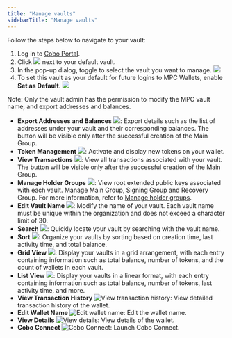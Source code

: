 ```yaml
---
title: "Manage vaults"
sidebarTitle: "Manage vaults"
---
```


Follow the steps below to navigate to your vault:

1. Log in to [Cobo Portal](https://portal.cobo.com/login).
2. Click <img src="/en/images/mpc-wallet/switch.svg" className="icon"></img> next to your default vault.
3. In the pop-up dialog, toggle to select the vault you want to manage.
<img src="/en/images/mpc-wallet/switch vault.png" className="screenshot_modal"></img>
4. To set this vault as your default for future logins to MPC Wallets, enable **Set as Default**.
<img src="/en/images/mpc-wallet/set default.png" className="screenshot_full_screen"></img>

Note: Only the vault admin has the permission to modify the MPC vault name, and export addresses and balances.

- **Export Addresses and Balances** <img src="/en/images/mpc-wallet/export-address.svg" className="icon"></img>: Export details such as the list of addresses under your vault and their corresponding balances. The button will be visible only after the successful creation of the Main Group.
- **Token Management** <img src="/en/images/mpc-wallet/token-management.svg" className="icon"></img>: Activate and display new tokens on your wallet.
- **View Transactions** <img src="/en/images/mpc-wallet/icon_view transactions.svg" className="icon"></img>: View all transactions associated with your vault. The button will be visible only after the successful creation of the Main Group.
- **Manage Holder Groups** <img src="/en/images/mpc-wallet/manage-key-share-group.svg" className="icon"></img>: View root extended public keys associated with each vault. Manage Main Group, Signing Group and Recovery Group. For more information, refer to [Manage holder groups](/en/portal/mpc-wallets/ocw/manage-key-share-groups).
- **Edit Vault Name** <img src="/en/images/mpc-wallet/icon_edit.svg" className="icon"></img>: Modify the name of your vault. Each vault name must be unique within the organization and does not exceed a character limit of 30.
- **Search** <img src="/en/images/mpc-wallet/icon_search.svg" className="icon"></img>: Quickly locate your vault by searching with the vault name.
- **Sort** <img src="/en/images/mpc-wallet/icon_sort.svg" className="icon"></img>: Organize your vaults by sorting based on creation time, last activity time, and total balance.
- **Grid View** <img src="/en/images/mpc-wallet/icon_grid.svg" className="icon"></img>: Display your vaults in a grid arrangement, with each entry containing information such as total balance, number of tokens, and the count of wallets in each vault.
- **List View** <img src="/en/images/mpc-wallet/icon_list.svg" className="icon"></img>: Display your vaults in a linear format, with each entry containing information such as total balance, number of tokens, last activity time, and more.
- **View Transaction History** <img src="/en/images/mpc-wallet/icon_view transactions.svg" className="icon" alt="View transaction history"></img>: View detailed transaction history of the wallet.
- **Edit Wallet Name** <img src="/en/images/mpc-wallet/icon_edit.svg" className="icon" alt="Edit wallet name"></img>: Edit the wallet name.
- **View Details** <img src="/en/images/common/icon_view.svg" className="icon" alt="View details"></img>: View details of the wallet.
- **Cobo Connect** <img src="/en/images/common/icon_cobo_connect.svg" className="icon" alt="Cobo Connect"></img>: Launch Cobo Connect.
